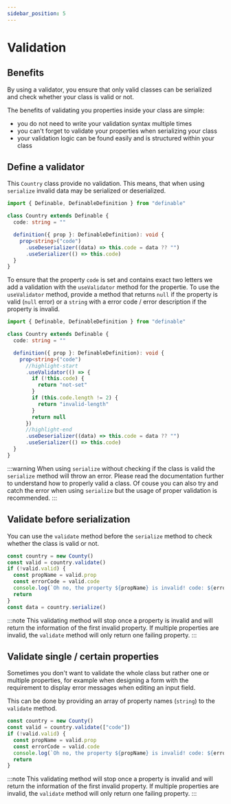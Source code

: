 ```yaml
---
sidebar_position: 5
---
```


# Validation

## Benefits

By using a validator, you ensure that only valid classes can be serialized and check whether your class is valid or not.

The benefits of validating you properties inside your class are simple:
- you do not need to write your validation syntax multiple times
- you can't forget to validate your properties when serializing your class
- your validation logic can be found easily and is structured within your class

## Define a validator

This `Country` class provide no validation. This means, that when using `serialize` invalid data may be serialized or deserialized.

```ts
import { Definable, DefinableDefinition } from "definable"

class Country extends Definable {
  code: string = ""

  definition({ prop }: DefinableDefinition): void {
    prop<string>("code")
      .useDeserializer((data) => this.code = data ?? "")
      .useSerializer(() => this.code)
  }
}
```

To ensure that the property `code` is set and contains exact two letters we add a validation with the `useValidator` method for the propertie.
To use the `useValidator` method, provide a method that returns `null` if the property is valid (`null` error) or a `string` with a error code / error description if the property is invalid.

```ts
import { Definable, DefinableDefinition } from "definable"

class Country extends Definable {
  code: string = ""

  definition({ prop }: DefinableDefinition): void {
    prop<string>("code")
      //highlight-start
      .useValidator(() => {
        if (!this.code) {
          return "not-set"
        }
        if (this.code.length != 2) {
          return "invalid-length"
        }
        return null
      })
      //highlight-end
      .useDeserializer((data) => this.code = data ?? "")
      .useSerializer(() => this.code)
  }
}
```
:::warning
When using `serialize` without checking if the class is valid the `serialize` method will throw an error. Please read the documentation further to understand how to properly valid a class.
Of couse you can also try and catch the error when using `serialize` but the usage of proper validation is recommended.
:::

## Validate before serialization

You can use the `validate` method before the `serialize` method to check whether the class is valid or not.

```ts
const country = new County()
const valid = country.validate()
if (!valid.valid) {
  const propName = valid.prop
  const errorCode = valid.code
  console.log(`Oh no, the property ${propName} is invalid! code: ${errorCode}`)
  return
}
const data = country.serialize()
```
:::note
This validating method will stop once a property is invalid and will return the information of the first invalid property.
If multiple properties are invalid, the `validate` method will only return one failing property.
:::


## Validate single / certain properties

Sometimes you don't want to validate the whole class but rather one or multiple properties, for example when designing a form with the requirement to display error messages when editing an input field.

This can be done by providing an array of property names (`string`) to the `validate` method.
```ts
const country = new County()
const valid = country.validate(["code"])
if (!valid.valid) {
  const propName = valid.prop
  const errorCode = valid.code
  console.log(`Oh no, the property ${propName} is invalid! code: ${errorCode}`)
  return
}
```
:::note
This validating method will stop once a property is invalid and will return the information of the first invalid property.
If multiple properties are invalid, the `validate` method will only return one failing property.
:::